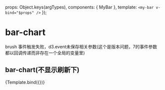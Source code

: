 

<Meta title="D3/brush" component={MyBar} argTypes={{}} />

  props: Object.keys(argTypes),
  components: { MyBar },
  template: `<my-bar v-bind="$props" />`
});

# bar-chart
brush 事件触发失败，d3.event未保存相关参数(这个是版本问题，7的事件参数都以回调传递而非存在一个全局的变量里)
## bar-chart(不显示刷新下)
<Canvas>
  <Story
    name="默认"
    args={{
      n: 1,
    }}
  >
    {Template.bind({})}
  </Story>
</Canvas>

<ArgsTable story="默认" />
